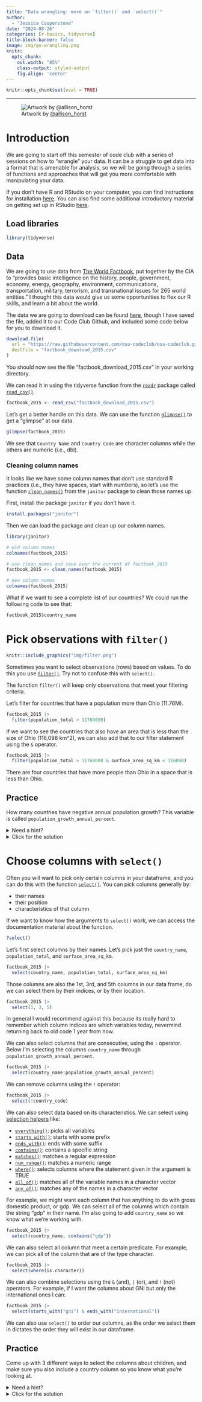 ```yaml
---
title: "Data wrangling: more on `filter()` and `select()`"
author:
  - "Jessica Cooperstone"
date: "2024-08-26"
categories: [r-basics, tidyverse]
title-block-banner: false
image: img/go-wrangling.png
knitr:
  opts_chunk:
    out.width: "85%"
    class-output: styled-output
    fig.align: 'center'
---
```


```r
knitr::opts_chunk$set(eval = TRUE)
```

------------------------------------------------------------------------

![Artwork by [\@allison_horst](https://twitter.com/allison_horst)](img/go-wrangling.png)

# Introduction

We are going to start off this semester of code club with a series of sessions on how to "wrangle" your data. It can be a struggle to get data into a format that is amenable for analysis, so we will be going through a series of functions and approaches that will get you more comfortable with manipulating your data.

If you don't have R and RStudio on your computer, you can find instructions for installation [here](https://osu-codeclub.github.io/pages/setup.html). You can also find some additional introductory material on getting set up in RStudio [here](https://osu-codeclub.github.io/posts/S07E01_basics_01/).

## Load libraries

```r
library(tidyverse)
```

## Data

We are going to use data from [The World Factbook](https://www.cia.gov/the-world-factbook/), put together by the CIA to "provides basic intelligence on the history, people, government, economy, energy, geography, environment, communications, transportation, military, terrorism, and transnational issues for 265 world entities." I thought this data would give us some opportunities to flex our R skills, and learn a bit about the world.

The data we are going to download can be found [here](https://www.cia.gov/the-world-factbook/field/population/country-comparison/), though I have saved the file, added it to our Code Club Github, and included some code below for you to download it.

```r
download.file(
  url = "https://raw.githubusercontent.com/osu-codeclub/osu-codeclub.github.io/main/posts/S08E01_wrangling_01/data/factbook-2015.csv",
  destfile = "factbook_download_2015.csv"
)
```
You should now see the file "factbook_download_2015.csv" in your working directory.

We can read it in using the tidyverse function from the [`readr`](https://readr.tidyverse.org/index.html) package called [`read_csv()`](https://readr.tidyverse.org/reference/read_delim.html).

```r
factbook_2015 <- read_csv("factbook_download_2015.csv")
```
Let's get a better handle on this data. We can use the function [`glimpse()`](https://dplyr.tidyverse.org/reference/glimpse.html) to get a "glimpse" at our data.

```r
glimpse(factbook_2015)
```

We see that `Country Name` and `Country Code` are character columns while the others are numeric (i.e., dbl).

### Cleaning column names
It looks like we have some column names that don't use standard R practices (i.e., they have spaces, start with numbers), so let's use the function [`clean_names()`]() from the `janitor` package to clean those names up.

First, install the package `janitor` if you don't have it.

```r
install.packages("janitor")
```

Then we can load the package and clean up our column names.
```r
library(janitor)
```

```r
# old column names
colnames(factbook_2015)

# use clean_names and save over the current df factbook_2015
factbook_2015 <- clean_names(factbook_2015)

# new column names
colnames(factbook_2015)
```

What if we want to see a complete list of our countries? We could run the following code to see that:

```r
factbook_2015$country_name
```


# Pick observations with `filter()`

```r
knitr::include_graphics("img/filter.png")
```

Sometimes you want to select observations (rows) based on values. To do this you use [`filter()`](https://dplyr.tidyverse.org/reference/filter.html). Try not to confuse this with `select()`.

::: {.callout-note title="`select()` picks columns, while `filter()` picks rows."} 
:::

The function `filter()` will keep only observations that meet your filtering criteria.

Let's filter for countries that have a population more than Ohio (11.76M).
```r
factbook_2015 |> 
  filter(population_total > 11760000)
```

If we want to see the countries that also have an area that is less than the size of Ohio (116,098 km^2), we can also add that to our filter statement using the `&` operator.

```r
factbook_2015 |> 
  filter(population_total > 11760000 & surface_area_sq_km < 116098)
```

There are four countries that have more people than Ohio in a space that is less than Ohio.

## Practice

How many countries have negative annual population growth? This variable is called `population_growth_annual_percent`.

<details><summary>Need a hint?</summary>

Try to `filter` for `population_growth_annual_percent` < 0.

</details>    


<details><summary>Click for the solution</summary>

```r
factbook_2015 |> 
  filter(population_growth_annual_percent < 0)
```

There are 34 countries that have a negative annual growth rate in 2015.

</details>    

# Choose columns with `select()`

Often you will want to pick only certain columns in your dataframe, and you can do this with the function [`select()`](https://dplyr.tidyverse.org/reference/select.html). You can pick columns generally by:

-   their names
-   their position 
-   characteristics of that column

If we want to know how the arguments to `select()` work, we can access the documentation material about the function.

```r
?select()
```

Let's first select columns by their names. Let's pick just the `country_name`, `population_total`, and `surface_area_sq_km`.

```r
factbook_2015 |> 
  select(country_name, population_total, surface_area_sq_km)
```

Those columns are also the 1st, 3rd, and 5th columns in our data frame, do we can select them by their indices, or by their location.

```r
factbook_2015 |> 
  select(1, 3, 5)
```

In general I would recommend against this because its really hard to remember which column indices are which variables today, nevermind returning back to old code 1 year from now.

We can also select columns that are consecutive, using the `:` operator. Below I'm selecting the columns `country_name` through `population_growth_annual_percent`.

```r
factbook_2015 |> 
  select(country_name:population_growth_annual_percent)
```

We can remove columns using the `!` operator:

```r
factbook_2015 |> 
  select(!country_code)
```


We can also select data based on its characteristics. We can select using [selection helpers](https://dplyr.tidyverse.org/reference/select.html) like:

* [`everything()`](https://tidyselect.r-lib.org/reference/everything.html): picks all variables
*  [`starts_with()`](https://tidyselect.r-lib.org/reference/starts_with.html): starts with some prefix
* [`ends_with()`](): ends with some suffix
* [`contains()`](https://tidyselect.r-lib.org/reference/starts_with.html): contains a specific string
* [`matches()`](https://tidyselect.r-lib.org/reference/starts_with.html): matches a regular expression
* [`num_range()`](https://tidyselect.r-lib.org/reference/starts_with.html): matches a numeric range
* [`where()`](https://tidyselect.r-lib.org/reference/where.html): selects columns where the statement given in the argument is TRUE
* [`all_of()`](https://tidyselect.r-lib.org/reference/all_of.html): matches all of the variable names in a character vector
* [`any_of()`](https://tidyselect.r-lib.org/reference/all_of.html): matches any of the names in a character vector

For example, we might want each column that has anything to do with gross domestic product, or gdp. We can select all of the columns which contain the string "gdp" in their name. I'm also going to add `country_name` so we know what we're working with.

```r
factbook_2015 |> 
  select(country_name, contains("gdp"))
```

We can also select all column that meet a certain predicate. For example, we can pick all of the column that are of the type character.

```r
factbook_2015 |> 
  select(where(is.character))
```

We can also combine selections using the `&` (and), `|` (or), and `!` (not) operators. For example, if I want the columns about GNI but only the international ones I can:

```r
factbook_2015 |> 
  select(starts_with("gni") & ends_with("international"))
```

We can also use `select()` to order our columns, as the order we select them in dictates the order they will exist in our dataframe.

## Practice

Come up with 3 different ways to select the columns about children, and make sure you also include a country column so you know what you're looking at.


<details><summary>Need a hint?</summary>

Here are the columns that I'm considering to be about children:

[1] "country_name"  
[17] "mortality_rate_under_5_per_1_000_live_births"  
[18] "prevalence_of_underweight_weight_for_age_percent_of_children_under_5"                        
[19] "immunization_measles_percent_of_children_ages_12_23_months"                                  
[20] "primary_completion_rate_total_percent_of_relevant_age_group"                                 
[21] "school_enrollment_secondary_percent_gross"                                                   
[22] "school_enrollment_primary_and_secondary_gross_gender_parity_index_gpi"   

</details>    


<details><summary>Click for the solution</summary>

By name and for columns in a row, using the `:`.
```r
factbook_2015 |> 
  select(country_name, 
         mortality_rate_under_5_per_1_000_live_births:
         school_enrollment_primary_and_secondary_gross_gender_parity_index_gpi)
```

By index:

```r
factbook_2015 |> 
  select(1, 17:22) 
```

By name characteristics:
```r
factbook_2015 |> 
  select(country_name, contains("under_5"), contains("children"),
         contains("primary"), contains("school"))
```

These are just some ways!

</details>   